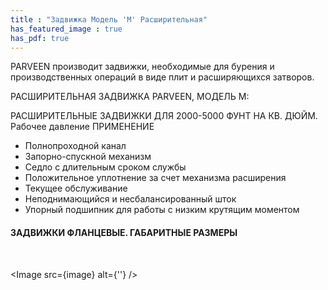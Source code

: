 ```yaml
---
title : "Задвижка Модель 'M' Расширительная"
has_featured_image : true
has_pdf: true
---
```


PARVEEN производит задвижки, необходимые для бурения и производственных операций в виде плит и расширяющихся затворов.

РАСШИРИТЕЛЬНАЯ ЗАДВИЖКА PARVEEN, МОДЕЛЬ M:

РАСШИРИТЕЛЬНЫЕ ЗАДВИЖКИ ДЛЯ 2000-5000 ФУНТ НА КВ. ДЮЙМ. Рабочее давление ПРИМЕНЕНИЕ

* Полнопроходной канал
* Запорно-спускной механизм
* Седло с длительным сроком службы
* Положительное уплотнение за счет механизма расширения
* Текущее обслуживание
* Неподнимающийся и несбалансированный шток
* Упорный подшипник для работы с низким крутящим моментом

#### ЗАДВИЖКИ ФЛАНЦЕВЫЕ. ГАБАРИТНЫЕ РАЗМЕРЫ

<br />

<Image src={image} alt={''} />